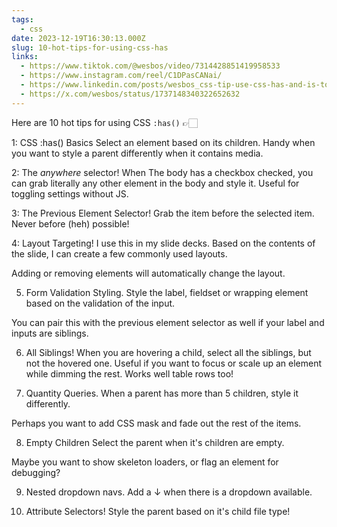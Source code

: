 ```yaml
---
tags:
  - css
date: 2023-12-19T16:30:13.000Z
slug: 10-hot-tips-for-using-css-has
links:
  - https://www.tiktok.com/@wesbos/video/7314428851419958533
  - https://www.instagram.com/reel/C1DPasCANai/
  - https://www.linkedin.com/posts/wesbos_css-tip-use-css-has-and-is-to-activity-7263273589343162368-SyZq/
  - https://x.com/wesbos/status/1737148340322652632
---
```


Here are 10 hot tips for using CSS `:has()` 👉🏻
 
1: CSS :has() Basics 
Select an element based on its children. Handy when you want to style a parent differently when it contains media.
 
2: The *anywhere* selector! 
When The body has a checkbox checked, you can grab literally any other element in the body and style it. Useful for toggling settings without JS.
 
3: The Previous Element Selector! 
Grab the item before the selected item. Never before (heh) possible!
 
4: Layout Targeting! 
I use this in my slide decks. Based on the contents of the slide, I can create a few commonly used layouts.
 
Adding or removing elements will automatically change the layout.
 
5. Form Validation Styling. 
Style the label, fieldset or wrapping element based on the validation of the input.
 
You can pair this with the previous element selector as well if your label and inputs are siblings.
 
6. All Siblings!
When you are hovering a child, select all the siblings, but not the hovered one. Useful if you want to focus or scale up an element while dimming the rest. Works well table rows too!
 
7. Quantity Queries.
When a parent has more than 5 children, style it differently. 
 
Perhaps you want to add CSS mask and fade out the rest of the items.
 
8. Empty Children
Select the parent when it's children are empty. 
 
Maybe you want to show skeleton loaders, or flag an element for debugging?
 
9. Nested dropdown navs.
Add a ↓ when there is a dropdown available.
 
10. Attribute Selectors!
Style the parent based on it's child file type!
